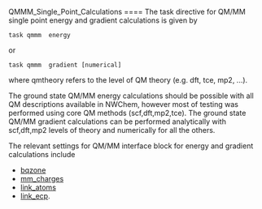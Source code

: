 QMMM_Single_Point_Calculations
====
The task directive for QM/MM single point energy and gradient calculations is given by
 task qmmm <qmtheory> energy
or
 task qmmm <qmtheory> gradient [numerical]
where qmtheory refers to the level of QM theory (e.g. dft, tce, mp2, ...). 

The ground state QM/MM energy calculations should be possible with
all QM descriptions available in NWChem, however most of testing was performed using core QM methods (scf,dft,mp2,tce). The ground state QM/MM gradient
calculations can be performed analytically with scf,dft,mp2 levels of theory and numerically for all the others.


The relevant settings for QM/MM interface block for energy and gradient calculations
include 
*[[qmmm_bq_zone    |bqzone]]
*[[qmmm_mm_charges |mm_charges]]
*[[qmmm_link_atoms |link_atoms]]
*[[qmmm_link_ecp   |link_ecp]].

{{:qmmm_example3}}
